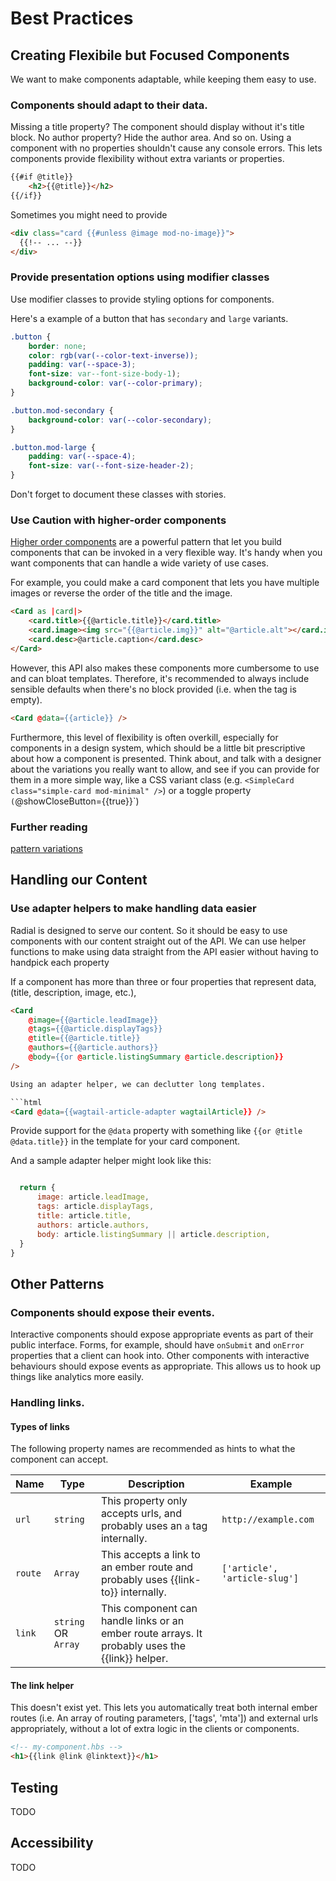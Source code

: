 
<Meta title="For Developers/Best Practices" />

# Best Practices

## Creating Flexibile but Focused Components

We want to make components adaptable, while keeping them easy to use.

### Components should adapt to their data.

Missing a title property? The component should display without it's title block. No author property? Hide the author area. And so on. Using a component with no properties shouldn't cause any console errors. This lets components provide flexibility without extra variants or properties.

```html
{{#if @title}}
	<h2>{{@title}}</h2>
{{/if}}
```

Sometimes you might need to provide

```html
<div class="card {{#unless @image mod-no-image}}">
  {{!-- ... --}}
</div>
```

### Provide presentation options using modifier classes

Use modifier classes to provide styling options for components.

Here's a example of a button that has `secondary` and `large` variants.

```css
.button {
	border: none;
	color: rgb(var(--color-text-inverse));
	padding: var(--space-3);
	font-size: var--font-size-body-1);
	background-color: var(--color-primary);
}

.button.mod-secondary {
	background-color: var(--color-secondary);
}

.button.mod-large {
	padding: var(--space-4);
	font-size: var(--font-size-header-2);
}
```

Don't forget to document these classes with stories.

### Use Caution with higher-order components

[Higher order components]() are a powerful pattern that let you build components that can be invoked in a very flexible way. It's handy when you want components that can handle a wide variety of use cases. 

For example, you could make a card component that lets you have multiple images or reverse the order of the title and the image.

```html
<Card as |card|>
	<card.title>{{@article.title}}</card.title>
	<card.image><img src="{{@article.img}}" alt="@article.alt"></card.image>
	<card.desc>@article.caption</card.desc>
</Card>
```

However, this API also makes these components more cumbersome to use and can bloat templates. Therefore, it's recommended to always include sensible defaults when there's no block provided (i.e. when the tag is empty).

```html
<Card @data={{article}} />
```

Furthermore, this level of flexibility is often overkill, especially for components in a design system, which should be a little bit prescriptive about how a component is presented.  Think about, and talk with a designer about the variations you really want to allow, and see if you can provide for them in a more simple way, like a CSS variant class (e.g. `<SimpleCard class="simple-card mod-minimal" />`) or a toggle property `(`@showCloseButton={{true}}`)

### Further reading

[pattern variations](https://bradfrost.com/blog/post/pattern-variations/)

## Handling our Content

### Use adapter helpers to make handling data easier

Radial is designed to serve our content. So it should be easy to use components with our content straight out of the API.  We can use helper functions to make using data straight from the API easier without having to handpick each property

If a component has more than three or four properties that represent data, (title, description, image, etc.), 

```html
<Card
	@image={{@article.leadImage}}
	@tags={{@article.displayTags}}
	@title={{@article.title}}
	@authors={{@article.authors}}
	@body={{or @article.listingSummary @article.description}}
/>

Using an adapter helper, we can declutter long templates.

```html
<Card @data={{wagtail-article-adapter wagtailArticle}} />
```

Provide support for the `@data` property with something like `{{or @title @data.title}}` in the template for your card component.

And a sample adapter helper might look like this:

```js

  return {
	  image: article.leadImage,
	  tags: article.displayTags,
	  title: article.title,
	  authors: article.authors,
	  body: article.listingSummary || article.description,
  }
}

```

## Other Patterns

### Components should expose their events.

Interactive components should expose appropriate events as part of their public interface. Forms, for example, should have `onSubmit` and `onError` properties that a client can hook into. Other components with interactive behaviours should expose events as appropriate. This allows us to hook up things like analytics more easily.

### Handling links.

#### Types of links
The following property names are recommended as hints to what the component can accept.

| Name |Type | Description | Example
|---|---|---|---|
|`url`|`string`| This property only accepts urls, and probably uses an `a` tag internally. | `http://example.com` |
|`route`|`Array`| This accepts a link to an ember route and probably uses {{link-to}} internally.| `['article', 'article-slug']` |
|`link`|`string` OR `Array`| This component can handle links or an ember route arrays. It probably uses the {{link}} helper. | |

#### The link helper
This doesn't exist yet. This lets you automatically treat both internal ember routes (i.e. An array of routing parameters, ['tags', 'mta']) and external urls appropriately, without a lot of extra logic in the clients or components.


```html
<!-- my-component.hbs -->
<h1>{{link @link @linktext}}</h1>
```

## Testing
TODO

## Accessibility
TODO
